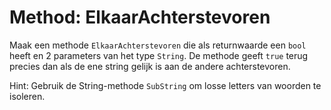 # Method: ElkaarAchterstevoren

Maak een methode `ElkaarAchterstevoren` die als returnwaarde een `bool` heeft en 2 parameters van het type `String`. De methode geeft `true` terug precies dan als de ene string gelijk is aan de andere achterstevoren.

Hint: Gebruik de String-methode `SubString` om losse letters van woorden te isoleren.
